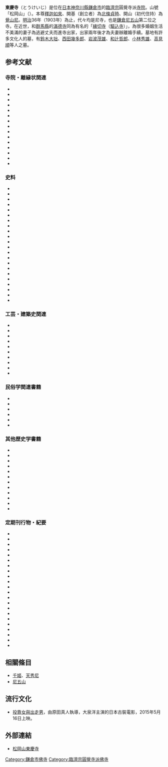 {{日本寺院
| name = 東慶寺
| img = File:Tokei-ji Kita-kamakura 2.jpg
| img_capt = 書院
| image_width = 260
| nihongo = 東慶寺
| hiragana = とうけいじ
| romaji = Tōkei-ji
| location = [[神奈川縣|神奈川縣]][[鎌倉市|鎌倉市]]山ノ內1367
| sangou = 松岡山
| section = [[臨濟宗|臨濟宗]]圓覺寺派
| god = [[釋迦如來|釋迦如來]]
| found_year = [[弘安|弘安]]8年（1285年）
| founder = [[北條貞時|北條貞時]]（開基）<br>[[覺山尼|覺山尼]]（開山）
| official_name = 松岡山 東慶總持禪寺
| alias = 
| struct = 
| title = [[尼五山|鎌倉尼五山]]二位<br>[[鎌倉三十三觀音靈場|鎌倉三十三觀音靈場]]第32番<br>東國花之寺百ヶ寺 鎌倉10番
| cultural_collection = 木造聖觀音立像・初音蒔繪火取母・葡萄蒔繪螺鈿聖餅箱（重要文化財）
}}
'''東慶寺'''（とうけいじ）是位在[[日本|日本]][[神奈川縣|神奈川縣]][[鎌倉市|鎌倉市]]的[[臨濟宗|臨濟宗]]圓覺寺派[[寺院|寺院]]。山號「松岡山」（{{lang|ja|しょうこうざん}}）。本尊[[釋迦如來|釋迦如來]]、開基（創立者）為[[北條貞時|北條貞時]]、開山（初代住持）為[[覺山尼|覺山尼]]。[[明治|明治]]36年（1903年）為止，代々均是尼寺，也是[[尼五山|鎌倉尼五山]]第二位之寺。在近世，和[[群馬縣|群馬縣]]的[[滿德寺|滿德寺]]同為有名的「[[緣切寺|緣切寺]]（[[驅込寺|驅込寺]]）」，為很多婚姻生活不美滿的妻子為逃避丈夫而進寺出家，出家兩年後才為夫妻辦離婚手續。墓地有許多文化人的墓，有[[鈴木大拙|鈴木大拙]]、[[西田幾多郎|西田幾多郎]]、[[岩波茂雄|岩波茂雄]]、[[和辻哲郎|和辻哲郎]]、[[小林秀雄|小林秀雄]]、[[高見順|高見順]]等人之墓。

== 参考文献 ==

=== 寺院・離縁状関連 ===

* {{Cite book|和書|ref=石井良助1965|last=[[石井良助|石井良助]]|title=江戸の離婚―三行り半と縁切寺|year=1965|publisher=日経新書}}
* {{Cite book|和書|ref=井上禅定1955|last=[[井上禅定|井上禅定]]|title=駆入寺－松ヶ岡東慶寺の寺史と寺法|year=1955|publisher=[[文藝春秋|文藝春秋]]}}
* {{Cite book|和書|ref=井上禅定1976|last=井上禅定|title=駆込寺－離婚いまとむかし|year=1976|publisher=現代史出版会}}
* {{Cite book|和書|ref=井上禅定1995|last=井上禅定|title=東慶寺と駆込女|year=1995|publisher=[[有隣堂|有隣堂]]}}
* {{Cite book|和書|ref=高木侃1999|last=[[高木侃|高木侃]]|title=三くだり半―江戸の離婚と女性たち・増補版|year=1999|publisher=平凡社ライブラリー}}
* {{Cite book|和書|ref=高木侃1992|last=高木侃|title=三くだり半と縁切寺－江戸の離婚を読みなおす|year=1992|publisher=講談社現代新書}}
* {{Cite book|和書|ref=高木侃1997|last=高木侃編|title=縁切寺東慶寺史料|year=1997|publisher=平凡社}}
* {{Cite book|和書|ref=高木侃2001|last=高木侃|title=泣いて笑って三くだり半―女と男の縁切り作法|year=2001|publisher=教育出版}}
* {{Cite book|和書|ref=高木侃2012|last=高木侃|title=徳川満徳寺－世界に二つの縁切寺|year=2012|publisher=みやま文庫}}
* {{Cite book|和書|ref=穂積重遠1942|last=[[穂積重遠|穂積重遠]]|title=離縁状と縁切寺|year=1942|publisher=日本評論社}}
* {{Cite book|和書|ref=五十嵐富夫1989|last=五十嵐富夫|title=駈込寺―女人救済の尼寺|year=1989|publisher=塙書房}}
* {{Cite book|和書|ref=円覚寺史1964|last=円覚寺史編、玉村竹二・井上禅定著|title=円覚寺史|year=1964|publisher=春秋社}}
* {{Cite book|和書|ref=三山進1979|last=三山進|title=太平寺滅亡―鎌倉尼五山秘話|year=1979|publisher=有隣堂}}
* {{Cite book|和書|ref=大森順雄1991|last=大森順雄|title=覚園寺と鎌倉律宗の研究|year=1991|publisher=有隣堂}}
* {{Cite book|和書|ref=鎌倉の仏教1992|last=貫達人・石井進（編）|title=鎌倉の仏教―中世都市の実像|year=1992|publisher=有隣堂}}

=== 史料 ===

* {{Cite book|和書|ref=今昔物語集4|last=[[山田孝雄|山田孝雄]]他・校注|title=日本古典文学大系〈第25〉今昔物語集四|year=1963|publisher=岩波書店}}
* {{Cite book|和書|ref=今昔物語集5|last=山田孝雄他・校注|title=日本古典文学大系〈第26〉今昔物語集五|year=1963|publisher=岩波書店}}
* {{Cite book|和書|ref=沙石集|last=渡辺綱也・校注|title=日本古典文学大系〈第85〉沙石集|year=1966|publisher=岩波書店}}
* {{Cite book|和書|ref=今昔物語集5（口語訳）|last=[[永積安明|永積安明]]・[[池上洵一|池上洵一]]|title=今昔物語集5（口語訳）|year=1968|publisher=平凡社}}
* {{Cite book|和書|ref=中村修也2004|last=中村修也|title=今昔物語集の人々 平安京篇|year=2004|publisher=思文閣出版}}
* {{Cite book|和書|ref=吾妻鏡2|last=[[黒板勝美|黒板勝美]]校訂|title=新訂増補国史大系（普及版）吾妻鏡・第2|year=1986|publisher=[[吉川弘文館|吉川弘文館]]}}
* {{Cite book|和書|ref=吾妻鏡3|last=[[黒板勝美|黒板勝美]]校訂|title=新訂増補国史大系（普及版）吾妻鏡・第3|year=1985|publisher=吉川弘文館}}
* {{Cite book|和書|ref=中世法制史料集1|last=[[佐藤進一|佐藤進一]]、池内義資編|title=中世法制史料集・第1巻|year=1955|publisher=岩波書店}}
* {{Cite book|和書|ref=鎌倉市史・総説編|last=鎌倉市史編纂委員会|title=鎌倉市史・総説編|year=1959|publisher=吉川弘文館}}
* {{Cite book|和書|ref=鎌倉市史・寺社編|last=鎌倉市史編纂委員会|title=鎌倉市史・寺社編|year=1959|publisher=吉川弘文館}}
* {{Cite book|和書|ref=鎌倉市史・考古編|last=鎌倉市史編纂委員会|title=鎌倉市史・考古編|year=1959|publisher=吉川弘文館}}
* {{Cite book|和書|ref=鎌倉市史・史料編34|last=鎌倉市史編纂委員会|title=鎌倉市史・史料編・第三第四|year=1958|publisher=吉川弘文館}}
* {{Cite book|和書|ref=神奈川県史1971|last=神奈川県企画調査部県史編纂室|title=神奈川県史・史料編・資料編4近世(1)|year=1971|publisher=神奈川県弘済会}}
* {{Cite book|和書|ref=小田原市史1999|last=小田原市|title=小田原市史通史編・近世|year=1999|publisher=小田原市}}
* {{Cite book|和書|ref=フロイス1585|last=[[松田毅一|松田毅一]]|title=[[日本覚書|フロイスの日本覚書―日本とヨーロッパの風習の違い]]|year=1983|publisher=中央公論社}}
* {{Cite book|和書|ref=武将感状記|last=博文館編輯局編|title=武将感状記|year=1941|publisher=博文館文庫}}
* {{Cite book|和書|ref=新編鎌倉志|last=白石克編|title=新編鎌倉志(貞享二刊)影印・解説・索引|year=2003|publisher=汲古書院}}
* {{Cite book|和書|ref=新編相模国風土記稿|last=[[蘆田伊人|蘆田伊人]]編集校訂|title=新編相模国風土記稿・第四巻|year=1998|publisher=雄山閣}}
* {{Cite book|和書|ref=鎌倉物語|last=横山重監修|title=近世文学資料類従〈古板地誌編 12〉鎌倉物語・沢菴順礼鎌倉記|year=1975|publisher=勉誠社}}
* {{Cite book|和書|ref=史籍集覧26|last=[[近藤瓶城|近藤瓶城]]編|title=[{{NDLDC|1920433}} 改定史籍集覧〈第26〉]|year=1984|publisher=臨川書店}}
* {{Cite book|和書|ref=日本史文献解題辞典|last=[[加藤友康|加藤友康]]、油井正臣編|title=日本史文献解題辞典|year=2000|publisher=吉川弘文館}}
* {{Cite book|和書|ref=足利直義寄進状|last=|title=[http://www.ktmchi.com/2013/11/1123-2EGT.html#18 韮山郷土資料館・足利直義寄進状]|year=1339|publisher=韮山郷土資料館}}

=== 工芸・建築史関連 ===

* {{Cite book|和書|ref=荒川浩和1982|last=[[荒川浩和|荒川浩和]]|title=カラーブックス・漆工芸|year=1982|publisher=保育社}}
* {{Cite book|和書|ref=関口欣也1997|last=[[関口欣也|関口欣也]]|title=鎌倉の古建築|year=1997|publisher=有隣堂}}
* {{Cite book|和書|ref=工藤圭章1988|last=工藤圭章他|title=円覚寺舎利殿（不滅の建築.7）|year=1988|publisher=毎日新聞社}}
* {{Cite book|和書|ref=西和夫2012|last=[[西和夫|西和夫]]|title=三渓園の建築と原三渓|year=2012|publisher=有隣堂}}
* {{Cite book|和書|ref=藤田盟児2005|last=藤田盟児他|title=シリーズ都市・建築・歴史3　中世的空間と儀礼|year=2005|publisher=東京大学出版会}}
* {{Cite book|和書|ref=円覚寺の名宝2006|last=五島美術館|title=鎌倉円覚寺の名宝|year=2006|publisher=五島美術館}}
* {{Cite book|和書|ref=鎌倉国宝館2013|last=|title=没後750年記念特別展・北条時頼とその時代|year=2013|publisher=鎌倉国宝館}}
* {{Cite book|和書|ref=千宗屋2010|last=[[武者小路千家|千宗屋]]|title=茶―利休と今をつなぐ|year=2010|publisher=新潮新書}}
* {{Cite book|和書|ref=鎌倉文化財1972|last=鎌倉市教育委員会社会教育課|title=鎌倉の文化財　第三集　鎌倉市指定編|year=1972|publisher=鎌倉市}}
* {{Cite book|和書|ref=箱崎和久1999|last=箱崎和久 「北京律宗僧の活動からみた鎌倉の寺院と建築」|title=建築史の空間|year=1999|publisher=中央公論美術出版}}

=== 民俗学関連書籍 ===

* {{Cite book|和書|ref=長田かな子2001|last=長田かな子|title=相模野に生きた女たち―古文書にみる江戸時代の農村|year=2001|publisher=有隣堂}}
* {{Cite book|和書|ref=宮本常一1981|last=[[宮本常一|宮本常一]]|title=絵巻物に見る日本庶民生活誌|year=1981|publisher=中央公論新社}}
* {{Cite book|和書|ref=宮本常一1984-5|last=宮本常一|title=忘れられた日本人|year=1984|publisher=岩波文庫}}
* {{Cite book|和書|ref=宮本常一1984-7|last=宮本常一|title=家郷の訓|year=1984|publisher=岩波文庫}}
* {{Cite book|和書|ref=宮本常一1987|last=宮本常一|title=庶民の発見|year=1987|publisher=講談社}}
* {{Cite book|和書|ref=宮本常一2001|last=宮本常一|title=女の民俗誌|year=2001|publisher=岩波現代文庫}}

=== 其他歴史学書籍 ===

* {{Cite book|和書|ref=網野善彦1978|last=[[網野善彦|網野善彦]]|title=無縁・公界・楽―日本中世の自由と平和|year=1978|publisher=平凡社選書}}
* {{Cite book|和書|ref=網野善彦2005-2|last=網野善彦|title=中世の非人と遊女|year=2005|publisher=講談社学術文庫}}
* {{Cite book|和書|ref=網野善彦2005-7|last=網野善彦|title=日本の歴史をよみなおす (全)|year=2005|publisher=ちくま学芸文庫}}
* {{Cite book|和書|ref=井上清1949|last=[[井上清_(歴史家)|井上清]]|title=日本女性史|year=1949|publisher=三一書房}}
* {{Cite book|和書|ref=石井進2002|last=[[石井進_(歴史学者)|石井進]]|title=日本の中世〈1〉中世のかたち|year=2002|publisher=中央公論新社}}
* {{Cite book|和書|ref=田端泰子2002|last=[[田端泰子|田端泰子]]・[[細川涼一|細川涼一]]|title=日本の中世〈4〉女人、老人、子ども|year=2002|publisher=中央公論新社}}
* {{Cite book|和書|ref=大石慎三郎1995|last=佐藤常雄、[[大石慎三郎|大石慎三郎]]|title=貧農史観を見直す|year=1995|publisher=講談社}}
* {{Cite book|和書|ref=笠谷和比古1994|last=[[笠谷和比古|笠谷和比古]] 「習俗の法制化」|title=岩波講座 日本通史〈第13巻〉近世3|year=1994|publisher=岩波書店}}
* {{Cite book|和書|ref=鈴木ゆり子1994|last=鈴木ゆり子 「百姓の家と家族」|title=岩波講座 日本通史〈第12巻〉近世2|year=1994|publisher=岩波書店}}
* {{Cite book|和書|ref=永原慶二1974|last=[[永原慶二|永原慶二]]編|title=シンポジウム日本歴史7-中世国家論|year=1974|publisher=学生社}}
* {{Cite book|和書|ref=渡辺尚志2009|last=[[渡辺尚志|渡辺尚志]]|title=百姓たちの江戸時代|year=2009|publisher=筑摩書房 (ちくまプリマー新書)}}
* {{Cite book|和書|ref=藤原良章2004|last=藤原良章|title=中世の道を探る|year=2004|publisher=高志書房}}

=== 定期刊行物・紀要 ===

* {{Cite book|和書|ref=髙木侃2011|last=髙木侃 [http://repo.lib.ryukoku.ac.jp/jspui/bitstream/10519/1094/1/r-ho_043_04_012.pdf 「縁切寺東慶寺の寺法離縁: 上総国山辺郡関下村「とよ」駆け込み一件」]|title=龍谷法学43号|year=2011.3|publisher=龍谷大学}}
* {{Cite book|和書|ref=井ヶ田良治1987|last=[[井ヶ田良治|井ヶ田良治]] [http://doors.doshisha.ac.jp/webopac/bdyview.do?bodyid=BD00010587&elmid=Body&lfname=kj00000658379.pdf 「家族と家族法の歴史研究」雑感]　|title=同志社法學 第200号-2(39巻3・4号) 第200号 記念論集II|year=1987|publisher=同志社大学}}
* {{Cite book|和書|ref=松本和明2008|last=松本和明 [https://ci.nii.ac.jp/naid/110007156066 「近世中後期出羽国宝幢寺における寺役人の職分・身分 : 近世寺院領主の統治機構とその特質」]|title=人文論究 57(4)|year=2008/02|publisher=関西学院大学}}
* {{Cite book|和書|ref=佐藤進一1963|last=佐藤進一 「法史料としての沙石集」|title=日本古典文学大系月報 第二期第25回配本|year=1963.5|publisher=岩波書店}}
* {{Cite book|和書|ref=戸田芳実1974|last=戸田芳実、坂本賞三 [http://www.ktmchi.com/rekisi/cys_33.html#99 「対談 王朝国家の特質」]|title=日本の歴史月報6 第二期第25回配本|year=1974.4|publisher=小学館}}
* {{Cite book|和書|ref=季報東慶寺2011-水月堂|last=「伽藍の移り変わり・水月堂」「松ヶ岡宝蔵」|title=[http://www.tokeiji.com/wp-content/uploads/2012/06/kiho2011_autumn.pdf 季報東慶寺 2011秋号]|year=2012|publisher=東慶寺}}
* {{Cite book|和書|ref=季報東慶寺2011-寒雲亭|last=「伽藍の移り変わり・茶室寒雲亭」|title=[http://www.tokeiji.com/wp-content/uploads/2012/06/kiho2011_winter.pdf 季報東慶寺 2011冬号]|year=2012|publisher=東慶寺}}
* {{Cite book|和書|ref=季報東慶寺2012-白蓮舎|last=「伽藍の移り変わり・茶室白蓮舎」|title=[http://www.tokeiji.com/wp-content/uploads/2012/06/kiho2012_spring.pdf 季報東慶寺 2012春号]|year=2012|publisher=東慶寺}}
* {{Cite book|和書|ref=季報東慶寺2012-松寿庵|last=「伽藍の移り変わり・茶室松寿庵」|title=[http://www.tokeiji.com/wp-content/uploads/2012/07/kiho2012_summer.pdf 季報東慶寺 2012夏号]|year=2012|publisher=東慶寺}}
* {{Cite book|和書|ref=季報東慶寺2012-書院|last=「伽藍の移り変わり・書院」|title=[http://www.tokeiji.com/wp-content/uploads/2012/10/kiho2012_autumn.pdf 季報東慶寺 2012秋号]|year=2012|publisher=東慶寺}}
* {{Cite book|和書|ref=小松大秀2012|last=小松大秀 「東慶寺の伝来蒔絵から・初音蒔絵火取母」|title=[http://www.tokeiji.com/wp-content/uploads/2012/12/kiho2012_winter.pdf 季報東慶寺 2012冬号]|year=2012|publisher=東慶寺}}
* {{Cite book|和書|ref=浅見龍介2012|last=浅見龍介 「東慶寺の水月観音さまのこと」|title=[http://www.tokeiji.com/wp-content/uploads/2012/12/kiho2012_winter.pdf 季報東慶寺 2012冬号]|year=2012|publisher=東慶寺}}
* {{Cite book|和書|ref=高木侃2013|last=高木侃 「東慶寺と夏目漱石」|title=[http://www.tokeiji.com/wp-content/uploads/2013/07/kiho2013_summer.pdf 季報東慶寺 2013夏号]|year=2013|publisher=東慶寺}}
* {{Cite book|和書|ref=高木侃講演会資料2013|last=高木侃|title=三くだり半の世界|year=2013.8.18|publisher=東慶寺「縁切寺の今昔展」講演会資料}}
* {{Cite book|和書|ref=福井県文書館2008|last=福井県文書館編集|title=[http://www.archives.pref.fukui.jp/fukui/08/tayori12/tayori12.pdf 文書館だより第12号]|year=2008.10|publisher=福井県文書館}}
* {{Cite book|和書|ref=十日町市・報道資料2009|last=十日町市情報館|title=[http://www.city.tokamachi.lg.jp/page/000010789.pdf 報道資料「わが国初「妻の書いた離縁状」が発見される]|year=2009/11/16|publisher=十日町市}}
* {{Cite book|和書|ref=風土記稿|last=[http://www.klnet.pref.kanagawa.jp/information/pdf/rekishibunken55/023sagaminokunifudokikou.pdf 「新編相模国風土記稿」]|title=かながわの歴史文献55|year=2008.3|publisher=神奈川県立図書館}}
* {{Cite book|和書|ref=相中留恩記略|last=[http://www.klnet.pref.kanagawa.jp/information/pdf/rekishibunken55/024souchuryuonkiryaku.pdf 「相中留恩記略」]|title=かながわの歴史文献55|year=2008.3|publisher=神奈川県立図書館}}
* {{Cite book|和書|ref=小田原衆所領役帳|last=[http://www.klnet.pref.kanagawa.jp/information/pdf/rekishibunken55/043odawarashushoryouyakuchou.pdf 「小田原衆所領役帳」]|title=かながわの歴史文献55|year=2008.3|publisher=神奈川県立図書館}}
* {{Cite book|和書|ref=山田泰弘1976|last=山田泰弘 「土紋装飾像の基礎資料と諸問題」|title=三浦古文化20号／土紋特集|year=1976|publisher=三浦古文化編集委員会}}
* {{Cite book|和書|ref=林悦子1976|last=林悦子 「土紋－作例と考察－」|title=三浦古文化20号／土紋特集|year=1976|publisher=三浦古文化編集委員会}}
* {{Cite book|和書|ref=小口八郎1976|last=小口八郎・富沢威 「土紋装の材質及び技法について」|title=三浦古文化20号／土紋特集|year=1976|publisher=三浦古文化編集委員会}}

== 相關條目 ==
*[[千姬|千姬]]、[[天秀尼|天秀尼]]
*[[尼五山|尼五山]]

== 流行文化 ==
*[[投靠女與出走男|投靠女與出走男]]，由原田真人執導，大泉洋主演的日本古裝電影，2015年5月16日上映。

== 外部連結 ==
{{commonscat|Tokei-ji}}
* [http://www.tokeiji.com/ 松岡山東慶寺] {{Wayback|url=http://www.tokeiji.com/ |date=20210117183252 }}

{{DEFAULTSORT:Tokeiji}}
[[Category:鎌倉市佛寺|Category:鎌倉市佛寺]]
[[Category:臨濟宗圓覺寺派佛寺|Category:臨濟宗圓覺寺派佛寺]]